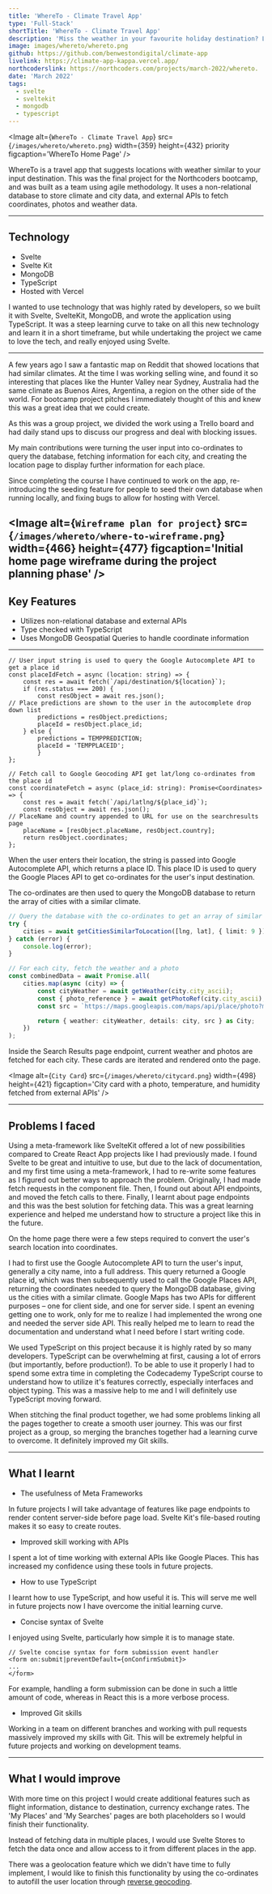 ```yaml
---
title: 'WhereTo - Climate Travel App'
type: 'Full-Stack'
shortTitle: 'WhereTo - Climate Travel App'
description: 'Miss the weather in your favourite holiday destination? Let WhereTo help you decide on your next vacation spot. Built using Svelte / Svelte Kit and TypeScript.'
image: images/whereto/whereto.png
github: https://github.com/benwestondigital/climate-app
livelink: https://climate-app-kappa.vercel.app/
northcoderslink: https://northcoders.com/projects/march-2022/whereto.
date: 'March 2022'
tags:
  - svelte
  - sveltekit
  - mongodb
  - typescript
---
```


<Image
  alt={`WhereTo - Climate Travel App`}
  src={`/images/whereto/whereto.png`}
  width={359}
  height={432}
  priority
  figcaption='WhereTo Home Page'
/>

WhereTo is a travel app that suggests locations with weather similar to your input destination. This was the final project for the Northcoders bootcamp, and was built as a team using agile methodology. It uses a non-relational database to store climate and city data, and external APIs to fetch coordinates, photos and weather data.

<YoutubeEmbed embedId='-gt7Xot2kDw' />

---

## Technology

- Svelte
- Svelte Kit
- MongoDB
- TypeScript
- Hosted with Vercel

I wanted to use technology that was highly rated by developers, so we built it with Svelte, SvelteKit, MongoDB, and wrote the application using TypeScript.
It was a steep learning curve to take on all this new technology and learn it in a short timeframe, but while undertaking the project we came to love the tech, and really enjoyed using Svelte.

---

A few years ago I saw a fantastic map on Reddit that showed locations that had similar climates. At the time I was working selling wine, and found it so interesting that places like the Hunter Valley near Sydney, Australia had the same climate as Buenos Aires, Argentina, a region on the other side of the world. For bootcamp project pitches I immediately thought of this and knew this was a great idea that we could create.

As this was a group project, we divided the work using a Trello board and had daily stand ups to discuss our progress and deal with blocking issues.

My main contributions were turning the user input into co-ordinates to query the database, fetching information for each city, and creating the location page to display further information for each place.

Since completing the course I have continued to work on the app, re-introducing the seeding feature for people to seed their own database when running locally, and fixing bugs to allow for hosting with Vercel.

<Image
  alt={`Wireframe plan for project`}
  src={`/images/whereto/where-to-wireframe.png`}
  width={466}
  height={477}
  figcaption='Initial home page wireframe during the project planning phase'
/>
---

## Key Features

- Utilizes non-relational database and external APIs
- Type checked with TypeScript
- Uses MongoDB Geospatial Queries to handle coordinate information

---

```typescript:components/search.svelte
// User input string is used to query the Google Autocomplete API to get a place id
const placeIdFetch = async (location: string) => {
	const res = await fetch(`/api/destination/${location}`);
	if (res.status === 200) {
		const resObject = await res.json();
// Place predictions are shown to the user in the autocomplete drop down list
		predictions = resObject.predictions;
		placeId = resObject.place_id;
	} else {
		predictions = TEMPPREDICTION;
		placeId = 'TEMPPLACEID';
		}
};

// Fetch call to Google Geocoding API get lat/long co-ordinates from the place id
const coordinateFetch = async (place_id: string): Promise<Coordinates> => {
	const res = await fetch(`/api/latlng/${place_id}`);
	const resObject = await res.json();
// PlaceName and country appended to URL for use on the searchresults page
	placeName = [resObject.placeName, resObject.country];
	return resObject.coordinates;
};
```

When the user enters their location, the string is passed into Google Autocomplete API, which returns a place ID. This place ID is used to query the Google Places API to get co-ordinates for the user's input destination.

The co-ordinates are then used to query the MongoDB database to return the array of cities with a similar climate.

```typescript:searchresults/index.ts
// Query the database with the co-ordinates to get an array of similar cities
try {
	cities = await getCitiesSimilarToLocation([lng, lat], { limit: 9 });
} catch (error) {
	console.log(error);
}

// For each city, fetch the weather and a photo
const combinedData = await Promise.all(
	cities.map(async (city) => {
		const cityWeather = await getWeather(city.city_ascii);
		const { photo_reference } = await getPhotoRef(city.city_ascii);
		const src = `https://maps.googleapis.com/maps/api/place/photo?maxwidth=400&photoreference=${photo_reference}&key=${process.env['VITE_API_KEY']}`;

		return { weather: cityWeather, details: city, src } as City;
	})
);
```

Inside the Search Results page endpoint, current weather and photos are fetched for each city. These cards are iterated and rendered onto the page.

<Image
  alt={`City Card`}
  src={`/images/whereto/citycard.png`}
  width={498}
  height={421}
  figcaption='City card with a photo, temperature, and humidity fetched from external APIs'
/>

---

## Problems I faced

Using a meta-framework like SvelteKit offered a lot of new possibilities compared to Create React App projects like I had previously made. I found Svelte to be great and intuitive to use, but due to the lack of documentation, and my first time using a meta-framework, I had to re-write some features as I figured out better ways to approach the problem. Originally, I had made fetch requests in the component file. Then, I found out about API endpoints, and moved the fetch calls to there. Finally, I learnt about page endpoints and this was the best solution for fetching data. This was a great learning experience and helped me understand how to structure a project like this in the future.

On the home page there were a few steps required to convert the user's search location into coordinates.
 
 I had to first use the Google Autocomplete API to turn the user's input, generally a city name, into a full address. This query returned a Google place id, which was then subsequently used to call the Google Places API, returning the coordinates needed to query the MongoDB database, giving us the cities with a similar climate. Google Maps has two APIs for different purposes – one for client side, and one for server side. I spent an evening getting one to work, only for me to realize I had implemented the wrong one and needed the server side API. This really helped me to learn to read the documentation and understand what I need before I start writing code.

We used TypeScript on this project because it is highly rated by so many developers. TypeScript can be overwhelming at first, causing a lot of errors (but importantly, before production!). To be able to use it properly I had to spend some extra time in completing the Codecademy TypeScript course to understand how to utilize it's features correctly, especially interfaces and object typing. This was a massive help to me and I will definitely use TypeScript moving forward.

When stitching the final product together, we had some problems linking all the pages together to create a smooth user journey. This was our first project as a group, so merging the branches together had a learning curve to overcome. It definitely improved my Git skills.

---

## What I learnt

- The usefulness of Meta Frameworks

In future projects I will take advantage of features like page endpoints to render content server-side before page load. Svelte Kit's file-based routing makes it so easy to create routes.

- Improved skill working with APIs

I spent a lot of time working with external APIs like Google Places. This has increased my confidence using these tools in future projects.

- How to use TypeScript

I learnt how to use TypeScript, and how useful it is. This will serve me well in future projects now I have overcome the initial learning curve.

- Concise syntax of Svelte

I enjoyed using Svelte, particularly how simple it is to manage state.

```typescript:components/search.svelte
// Svelte concise syntax for form submission event handler
<form on:submit|preventDefault={onConfirmSubmit}>
...
</form>
```

For example, handling a form submission can be done in such a little amount of code, whereas in React this is a more verbose process.

- Improved Git skills

Working in a team on different branches and working with pull requests massively improved my skills with Git. This will be extremely helpful in future projects and working on development teams.

---

## What I would improve

With more time on this project I would create additional features such as flight information, distance to destination, currency exchange rates. The 'My Places' and 'My Searches' pages are both placeholders so I would finish their functionality.

Instead of fetching data in multiple places, I would use Svelte Stores to fetch the data once and allow access to it from different places in the app.

There was a geolocation feature which we didn't have time to fully implement, I would like to finish this functionality by using the co-ordinates to autofill the user location through [reverse geocoding](https://developers.google.com/maps/documentation/geocoding/requests-reverse-geocoding).